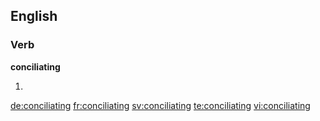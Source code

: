 
==English==

===Verb===
'''conciliating'''

# {{present participle of|conciliate}}

[[de:conciliating]]
[[fr:conciliating]]
[[sv:conciliating]]
[[te:conciliating]]
[[vi:conciliating]]